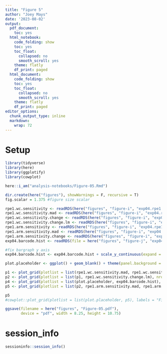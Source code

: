 ```yaml
---
title: "Figure 5"
author: "Joey Mays"
date: '2023-08-02'
output:
  pdf_document:
    toc: yes
  html_notebook:
    code_folding: show
    toc: yes
    toc_float:
      collapsed: no
      smooth_scroll: yes
    theme: flatly
    df_print: paged
  html_document:
    code_folding: show
    toc: yes
    toc_float:
      collapsed: no
      smooth_scroll: yes
    theme: flatly
    df_print: paged
editor_options:
  chunk_output_type: inline
  markdown:
    wrap: 72
---
```


# Setup

```r
library(tidyverse)
library(here)
library(ggplotify)
library(cowplot)
```

```r
here::i_am("analysis-notebooks/Figure-05.Rmd")
```

```r
dir.create(here("figures"), showWarnings = F, recursive = T)
fig.scalar = 1.375 #figure size scalar
```

```r
rpe1.wc.sensitivity <- readRDS(here("figures", "figure-i", "exp04.rpe1.sensitivity.wc.RDS"))
rpe1.wc.sensitivity.mad <- readRDS(here("figures", "figure-i", "exp04.rpe1.sensitivity.wc.mad.RDS"))
rpe1.wc.sensitivity.change <- readRDS(here("figures", "figure-i", "exp04.rpe1.sensitivity.wc.change.RDS"))
rpe1.wc.sensitivity.change.lm <- readRDS(here("figures", "figure-i", "exp04.rpe1.sensitivity.wc.change.regression.RDS"))
rpe1.arm.sensitivity <- readRDS(here("figures", "figure-i", "exp04.rpe1.accuracy.arm.RDS"))
rpe1.arm.sensitivity.mad <- readRDS(here("figures", "figure-i", "exp04.rpe1.sensitivity.arm.mad.RDS"))
rpe1.arm.sensitivity.change <- readRDS(here("figures", "figure-i", "exp04.rpe1.sensitivity.arm.change.RDS"))
exp04.barcode.hist <- readRDS(file = here("figures", "figure-j", "exp04.barcode.hist.RDS"))
```

```r
#fix bargraph y axis 
exp04.barcode.hist <- exp04.barcode.hist + scale_y_continuous(expand = c(0,0,0.1,0))
```


```r
plot.placeholder <- ggplot() + geom_blank() + theme(panel.background = element_blank())
```

```r
p1 <- plot_grid(plotlist = list(rpe1.wc.sensitivity.mad, rpe1.wc.sensitivity.change), nrow = 2, rel_heights = c(1,0.75), labels = c("A.", "B."), align = "v", axis = "lr", scale = 0.95, label_size = 12) 
p2 <- plot_grid(plotlist = list(p1, rpe1.wc.sensitivity.change.lm), nrow = 1, rel_widths = c(1,0.7), labels = c("", "C."), scale = c(1, 0.95), label_size = 12) 
p4 <- plot_grid(plotlist = list(plot.placeholder, exp04.barcode.hist), labels = c("F.", "G."), ncol = 2, scale = 0.95, label_size = 12)
p5 <- plot_grid(plotlist = list(p2, rpe1.arm.sensitivity.mad, rpe1.arm.sensitivity.change, p4, plot.placeholder), ncol = 1, rel_heights = c(1.5, 0.75, 0.75, 1.5, 1.5), labels = c("", "D.", "E.", ""), scale = c(1, 0.95, 0.95, 1, 1), label_size = 12)

p5
#cowplot::plot_grid(plotlist = list(plot.placeholder, p5), labels = "Figure 5", label_size = 12, ncol = 1, rel_heights = c(1,40), hjust = -0.05)
```


```r
ggsave(filename = here("figures", "Figure-05.pdf"), 
       device = "pdf", width = 8.25, height = 10.75)
```

# session_info

```r
sessioninfo::session_info()
```


